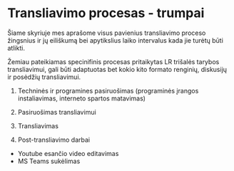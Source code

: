 # Transliavimo procesas - trumpai  {.unnumbered}

Šiame skyriuje mes aprašome visus pavienius transliavimo proceso žingsnius ir jų eiliškumą bei apytikslius laiko intervalus kada jie turėtų būti atlikti.

Žemiau pateikiamas specinifinis procesas pritaikytas LR trišalės tarybos transliavimui, gali būti adaptuotas bet kokio kito formato renginių, diskusijų ir posėdžių transliavimui.

1. Techninės ir programines pasiruošimas (programinės įrangos instaliavimas, interneto spartos matavimas)

2. Pasiruošimas transliavimui

3. Transliavimas

4. Post-transliavimo darbai

* Youtube esančio video editavimas
* MS Teams sukėlimas